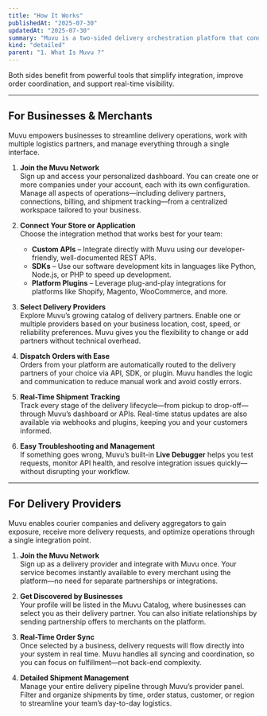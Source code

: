 ```yaml
---
title: "How It Works"
publishedAt: "2025-07-30"
updatedAt: "2025-07-30"
summary: "Muvu is a two-sided delivery orchestration platform that connects businesses—such as e-commerce stores and restaurants—with delivery providers including couriers, aggregators, and logistics companies."
kind: "detailed"
parent: "1. What Is Muvu ?"
---
```

Both sides benefit from powerful tools that simplify integration, improve order coordination, and support real-time visibility.

---

## For Businesses & Merchants

Muvu empowers businesses to streamline delivery operations, work with multiple logistics partners, and manage everything through a single interface.

1. **Join the Muvu Network**  
   Sign up and access your personalized dashboard. You can create one or more companies under your account, each with its own configuration. Manage all aspects of operations—including delivery partners, connections, billing, and shipment tracking—from a centralized workspace tailored to your business.

2. **Connect Your Store or Application**  
   Choose the integration method that works best for your team:
   - **Custom APIs** – Integrate directly with Muvu using our developer-friendly, well-documented REST APIs.  
   - **SDKs** – Use our software development kits in languages like Python, Node.js, or PHP to speed up development.  
   - **Platform Plugins** – Leverage plug-and-play integrations for platforms like Shopify, Magento, WooCommerce, and more.

3. **Select Delivery Providers**  
   Explore Muvu’s growing catalog of delivery partners. Enable one or multiple providers based on your business location, cost, speed, or reliability preferences. Muvu gives you the flexibility to change or add partners without technical overhead.

4. **Dispatch Orders with Ease**  
   Orders from your platform are automatically routed to the delivery partners of your choice via API, SDK, or plugin. Muvu handles the logic and communication to reduce manual work and avoid costly errors.

5. **Real-Time Shipment Tracking**  
   Track every stage of the delivery lifecycle—from pickup to drop-off—through Muvu’s dashboard or APIs. Real-time status updates are also available via webhooks and plugins, keeping you and your customers informed.

6. **Easy Troubleshooting and Management**  
   If something goes wrong, Muvu’s built-in **Live Debugger** helps you test requests, monitor API health, and resolve integration issues quickly—without disrupting your workflow.

---

## For Delivery Providers

Muvu enables courier companies and delivery aggregators to gain exposure, receive more delivery requests, and optimize operations through a single integration point.

1. **Join the Muvu Network**  
   Sign up as a delivery provider and integrate with Muvu once. Your service becomes instantly available to every merchant using the platform—no need for separate partnerships or integrations.

2. **Get Discovered by Businesses**  
   Your profile will be listed in the Muvu Catalog, where businesses can select you as their delivery partner. You can also initiate relationships by sending partnership offers to merchants on the platform.

3. **Real-Time Order Sync**  
   Once selected by a business, delivery requests will flow directly into your system in real time. Muvu handles all syncing and coordination, so you can focus on fulfillment—not back-end complexity.

4. **Detailed Shipment Management**  
   Manage your entire delivery pipeline through Muvu’s provider panel. Filter and organize shipments by time, order status, customer, or region to streamline your team’s day-to-day logistics.

